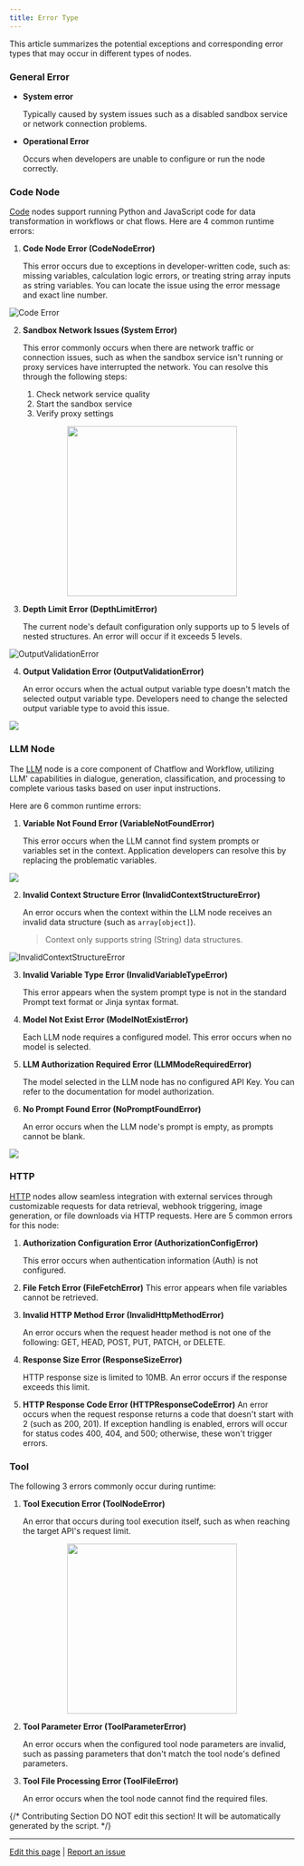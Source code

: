 ```yaml
---
title: Error Type
---
```



This article summarizes the potential exceptions and corresponding error types that may occur in different types of nodes.

### General Error

*   **System error**

    Typically caused by system issues such as a disabled sandbox service or network connection problems.
*   **Operational Error**

    Occurs when developers are unable to configure or run the node correctly.

### Code Node

[Code](/en/guides/workflow/nodes/code) nodes support running Python and JavaScript code for data transformation in workflows or chat flows. Here are 4 common runtime errors:

1.  **Code Node Error (CodeNodeError)**

    This error occurs due to exceptions in developer-written code, such as: missing variables, calculation logic errors, or treating string array inputs as string variables. You can locate the issue using the error message and exact line number.

![Code Error](https://assets-docs.dify.ai/2024/12/c86b11af7f92368180ea1bac38d77083.png)

2.  **Sandbox Network Issues (System Error)**

    This error commonly occurs when there are network traffic or connection issues, such as when the sandbox service isn't running or proxy services have interrupted the network. You can resolve this through the following steps:

    1. Check network service quality
    2. Start the sandbox service
    3. Verify proxy settings

<p align="center">
  <img src="https://assets-docs.dify.ai/2024/12/d95007adf67c4f232e46ec455c348e2c.PNG" width="300" />
</p>

3.  **Depth Limit Error (DepthLimitError)**

    The current node's default configuration only supports up to 5 levels of nested structures. An error will occur if it exceeds 5 levels.

![<strong>OutputValidationError</strong>](https://assets-docs.dify.ai/2024/12/5649d52a6e80ddd4180b336266701f7b.png)

4.  **Output Validation Error (OutputValidationError)**

    An error occurs when the actual output variable type doesn't match the selected output variable type. Developers need to change the selected output variable type to avoid this issue.

![](https://assets-docs.dify.ai/2024/12/ab8cae01a590b037017dfe9ea4dbbb8b.png)

### LLM Node

The [LLM](/en/guides/workflow/nodes/llm) node is a core component of Chatflow and Workflow, utilizing LLM' capabilities in dialogue, generation, classification, and processing to complete various tasks based on user input instructions.

Here are 6 common runtime errors:

1.  **Variable Not Found Error (VariableNotFoundError)**

    This error occurs when the LLM cannot find system prompts or variables set in the context. Application developers can resolve this by replacing the problematic variables.

![](https://assets-docs.dify.ai/2024/12/f20c5fbde345144de6183374ab277662.png)

2.  **Invalid Context Structure Error (InvalidContextStructureError)**

    An error occurs when the context within the LLM node receives an invalid data structure (such as `array[object]`).

    > Context only supports string (String) data structures.

![<strong>InvalidContextStructureError</strong>](https://assets-docs.dify.ai/2024/12/f20c5fbde345144de6183374ab277662.png)

3.  **Invalid Variable Type Error (InvalidVariableTypeError)**

    This error appears when the system prompt type is not in the standard Prompt text format or Jinja syntax format.
4.  **Model Not Exist Error (ModelNotExistError)**

    Each LLM node requires a configured model. This error occurs when no model is selected.
5.  **LLM Authorization Required Error (LLMModeRequiredError)**

    The model selected in the LLM node has no configured API Key. You can refer to the documentation for model authorization.
6.  **No Prompt Found Error (NoPromptFoundError)**

    An error occurs when the LLM node's prompt is empty, as prompts cannot be blank.

![](https://assets-docs.dify.ai/2024/12/9882f7a5ee544508ba11b51fb469a911.png)

### HTTP

[HTTP](/en/guides/workflow/nodes/http-request) nodes allow seamless integration with external services through customizable requests for data retrieval, webhook triggering, image generation, or file downloads via HTTP requests. Here are 5 common errors for this node:

1.  **Authorization Configuration Error (AuthorizationConfigError)**

    This error occurs when authentication information (Auth) is not configured.
2. **File Fetch Error (FileFetchError)** This error appears when file variables cannot be retrieved.
3.  **Invalid HTTP Method Error (InvalidHttpMethodError)**

    An error occurs when the request header method is not one of the following: GET, HEAD, POST, PUT, PATCH, or DELETE.
4.  **Response Size Error (ResponseSizeError)**

    HTTP response size is limited to 10MB. An error occurs if the response exceeds this limit.
5. **HTTP Response Code Error (HTTPResponseCodeError)** An error occurs when the request response returns a code that doesn't start with 2 (such as 200, 201). If exception handling is enabled, errors will occur for status codes 400, 404, and 500; otherwise, these won't trigger errors.

### Tool

The following 3 errors commonly occur during runtime:

1.  **Tool Execution Error (ToolNodeError)**

    An error that occurs during tool execution itself, such as when reaching the target API's request limit.

<p align="center">
<img src="https://assets-docs.dify.ai/2024/12/84af0831b7cb23e64159dfbba80e9b28.jpg" width="300" />
</p>

2.  **Tool Parameter Error (ToolParameterError)**

    An error occurs when the configured tool node parameters are invalid, such as passing parameters that don't match the tool node's defined parameters.
3.  **Tool File Processing Error (ToolFileError)**

    An error occurs when the tool node cannot find the required files.

{/*
Contributing Section
DO NOT edit this section!
It will be automatically generated by the script.
*/}

---

[Edit this page](https://github.com/langgenius/dify-docs/edit/main/en/guides/workflow/error-handling/error-type.mdx) | [Report an issue](https://github.com/langgenius/dify-docs/issues/new?title=Documentation%20Issue%3A%20-t&body=%23%23%20Issue%20Description%0A%3C%21--%20Please%20briefly%20describe%20the%20issue%20you%20found%20--%3E%0A%0A%23%23%20Page%20Link%0Ahttps%3A%2F%2Fgithub.com%2Flanggenius%2Fdify-docs%2Fblob%2Fmain%2Fen/guides/workflow/error-handling%2Ferror-type.mdx%0A%0A%23%23%20Suggested%20Changes%0A%3C%21--%20If%20you%20have%20specific%20suggestions%20for%20changes%2C%20please%20describe%20them%20here%20--%3E%0A%0A%3C%21--%20Thank%20you%20for%20helping%20improve%20our%20documentation%21%20--%3E)

